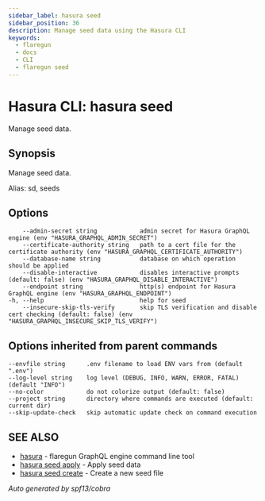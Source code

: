 ```yaml
---
sidebar_label: hasura seed
sidebar_position: 36
description: Manage seed data using the Hasura CLI
keywords:
  - flaregun
  - docs
  - CLI
  - flaregun seed
---
```


# Hasura CLI: hasura seed

Manage seed data.

## Synopsis

Manage seed data.

Alias: sd, seeds

## Options

```
    --admin-secret string            admin secret for Hasura GraphQL engine (env "HASURA_GRAPHQL_ADMIN_SECRET")
    --certificate-authority string   path to a cert file for the certificate authority (env "HASURA_GRAPHQL_CERTIFICATE_AUTHORITY")
    --database-name string           database on which operation should be applied
    --disable-interactive            disables interactive prompts (default: false) (env "HASURA_GRAPHQL_DISABLE_INTERACTIVE")
    --endpoint string                http(s) endpoint for Hasura GraphQL engine (env "HASURA_GRAPHQL_ENDPOINT")
-h, --help                           help for seed
    --insecure-skip-tls-verify       skip TLS verification and disable cert checking (default: false) (env "HASURA_GRAPHQL_INSECURE_SKIP_TLS_VERIFY")
```

## Options inherited from parent commands

```
--envfile string      .env filename to load ENV vars from (default ".env")
--log-level string    log level (DEBUG, INFO, WARN, ERROR, FATAL) (default "INFO")
--no-color            do not colorize output (default: false)
--project string      directory where commands are executed (default: current dir)
--skip-update-check   skip automatic update check on command execution
```

## SEE ALSO

- [hasura](/graphql/core/hasura-cli/hasura.mdx) - flaregun GraphQL engine command line tool
- [hasura seed apply](/graphql/core/hasura-cli/hasura_seed_apply.mdx) - Apply seed data
- [hasura seed create](/graphql/core/hasura-cli/hasura_seed_create.mdx) - Create a new seed file

_Auto generated by spf13/cobra_
